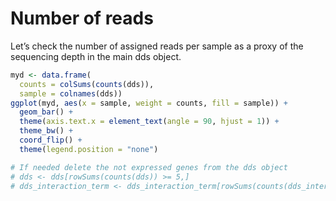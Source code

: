 
# Number of reads

Let's check the number of assigned reads per sample as a proxy of the sequencing depth in the main dds object.

```r
myd <- data.frame(
  counts = colSums(counts(dds)),
  sample = colnames(dds))
ggplot(myd, aes(x = sample, weight = counts, fill = sample)) +
  geom_bar() + 
  theme(axis.text.x = element_text(angle = 90, hjust = 1)) + 
  theme_bw() + 
  coord_flip() + 
  theme(legend.position = "none")
```


```r
# If needed delete the not expressed genes from the dds object
# dds <- dds[rowSums(counts(dds)) >= 5,]
# dds_interaction_term <- dds_interaction_term[rowSums(counts(dds_interaction_term)) >= 5,]

```

